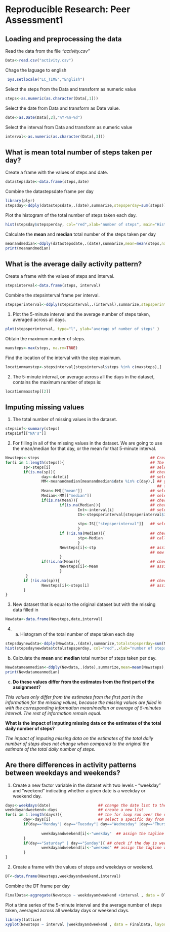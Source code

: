 # Reproducible Research: Peer Assessment1

## Loading and preprocessing the data
Read the data from the file *"activity.csv"*
```r
Data<-read.csv("activity.csv")
```
Chage the laguage to english
```r
 Sys.setlocale("LC_TIME","English")
````

Select the steps from the Data and transform as numeric value
```r
steps<-as.numeric(as.character(Data[,1]))
```
Select the date from Data and transform as Date value.
```r
date<-as.Date(Data[,2],"%Y-%m-%d")
```
Select the interval from Data and transform as numeric value
```r
interval<-as.numeric(as.character(Data[,3]))
```




## What is mean total number of steps taken per day?

Create a frame with the values of steps and date.
```r
datastepsdate<-data.frame(steps,date)
```

Combine the datastepsdate frame per day
```r
library(plyr)
stepsday<-ddply(datastepsdate,.(date),summarize,stepsperday=sum(steps))
```

Plot the histogram of the total number of steps taken each day.
```r
hist(stepsday$stepsperday, col="red",xlab="number of steps", main="Histogram of steps taken per day")
```

Calculate the **mean**  and **median** total number of the steps taken per day
```r
meanandmedian<-ddply(datastepsdate,.(date),summarize,mean=mean(steps,na.rm=TRUE),median=median(steps, na.rm=TRUE))
print(meanandmedian)
```

## What is the average daily activity pattern?

Create a frame with the values of steps and interval.
```r
stepsinterval<-data.frame(steps, interval)
```

Combine the stepsinterval frame per interval.
```r
stepsperinterval<-ddply(stepsinterval,.(interval),summarize,stepsperinterval=mean(steps,na.rm=TRUE))
```

1. Plot the 5-minute interval and the average number of steps taken, averaged across all days.

```r
plot(stepsperinterval, type="l", ylab="average of number of steps" )
```

Obtain the maximum number of steps.
```r
maxsteps<-max(steps, na.rm=TRUE)
```
Find the location of the interval with the step maximum.
```r
locationmaxstep<-stepsinterval[stepsinterval$steps %in% c(maxsteps),]
```

2. The 5-minute interval, on average across all the days in the dataset, contains the maximum number of steps is:
```r
locationmaxstep[[2]]
```


## Imputing missing values

1. The total number of missing values in the dataset.
```r
stepsinf<-summary(steps)
stepsinf[["NA's"]]
```

2. For filling in all of the missing values in the dataset. We are going to use the mean/median for that day, or the mean for that 5-minute interval.

```r
Newsteps<-steps                                                 ## Create a new list of steps
for(i in 1:length(steps)){                                      ## The for loop run over the list of steps
        sp<-steps[i]                                            ## select a specific number of steps from the list
        if(is.na(sp)){                                          ## check if the speci number is NA
                day<-date[i]                                    ## select the date from that specific number
                MM<-meanandmedian[meanandmedian$date %in% c(day),] ## give the value of mean and median
                                                                   ## for the specific date
                Mean<-MM[["mean"]]                              ## select the mean value for the specific date
                Median<-MM[["median"]]                          ## select the median value for the specific date
                if(is.na(Mean)){                                ## check if the mean is NA
                        if(is.na(Median)){                      ## check if the median is NA
                                Int<-interval[i]                ## select the interval from that specific number
                                IS<-stepsperinterval[stepsperinterval$interval %in% c(Int),] ##give the value of
                                                                                             ## average of interval
                                stp<-IS[["stepsperinterval"]]   ## select the steps per interterval for that interval
                                }
                        if (!is.na(Median)){                    ## check if the median is not NA.
                                stp<-Median                     ## call stp the median value. 
                                }
                        Newsteps[i]<-stp                        ## assigne the value stp(stepsperinterval/median) to
                                                                ## new steps list
                        }
                if(!is.na(Mean)){                               ## check if the mean is not NA.
                        Newsteps[i]<-Mean                       ## assigne the value of mean to the new steps list
                        }
         }
        if (!is.na(sp)){                                        ## check if the specific step value is not NA.
                Newsteps[i]<-steps[i]                           ## assigne the value of specific to the new list
        }
}
```
3. New dataset that is equal to the original dataset but with the missing data filled in

```r
Newdata<-data.frame(Newsteps,date,interval)
```

4. a. Histogram of the total number of steps taken each day
```r
stepsdaynewdata<-ddply(Newdata,.(date),summarize,totalstepsperday=sum(Newsteps))
hist(stepsdaynewdata$totalstepsperday, col="red",,xlab="number of steps taken per day", main="Histogram of steps taken per day without NA's")
```
   
   b. Calculate the **mean** and **median** total number of steps taken per day. 
```r
Newdatameanmedian<-ddply(Newdata,.(date),summarize,mean=mean(Newsteps),median=median(Newsteps))
print(Newdatameanmedian)
```
   
   c. **Do these values differ from the estimates from the first part of the assignment?**
   
*This values only differ from the estimates from the first part in the information for the missing values, because the missing values are filled in with the corresponding information mean/median or average of 5-minutes interval. The rest of information remain equal.* 

   **What is the impact of imputing missing data on the estimates of the total daily number of steps?**
      
*The impact of imputing missing data on the estimates of the total daily number of steps does not change when compared to the original the estimate of the total daily number of steps.*
           


## Are there differences in activity patterns between weekdays and weekends?

1. Create a new factor variable in the dataset with two levels - "weekday" and "weekend" indicating whether a given date is a weekday or weekend day.
```r
days<-weekdays(date)                     ## change the date list to the names of weekday
weekdayandweekend<-days                  ## create a new list
for(i in 1:length(days)){                ## the for loop run over the days of the new list
        day<-days[i]                     ## select a specific day from the new list
        if(day=="Monday"| day=="Tuesday"| day=="Wednesday" |day=="Thursday" | day=="Friday"){ ##check if the day is
                                                                                              ##weekday
                weekdayandweekend[i]<-"weekday"  ## assign the tagline weekday to the day
        }
        if(day=="Saturday" | day=="Sunday"){ ## check if the day is weekend
                weekdayandweekend[i]<-"weekend" ## assign the tagline weekend to the day
        }
}
```
2. Create a frame with the values of steps and weekdays or weekend.
```r
DT<-data.frame(Newsteps,weekdayandweekend,interval)
```

Combine the DT frame per day
```r
FinalData<-aggregate(Newsteps ~ weekdayandweekend +interval , data = DT, mean)
```

Plot a time series of the 5-minute interval and the average number of steps taken, averaged across all weekday days or weekend days.
```r
library(lattice)
xyplot(Newsteps ~ interval |weekdayandweekend , data = FinalData, layout = c(1,2),type="l", ylab="Number of steps", xlab="Interval")
```